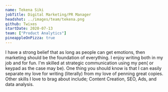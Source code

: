 ```yaml
---
name: Tekena Siki
jobTitle: Digital Marketing/PR Manager
headshot: ../images/team/tekena.png
github: Twixes
startDate: 2020-07-13
team: ["Product Analytics"]
pineappleOnPizza: true
---
```


I have a strong belief that as long as people can get emotions, then marketing should be the foundation of everything.
I enjoy writing both in my job and for fun. I'm skilled at strategic communication using my pen( or keypad as the case may be).
One thing you should know is that I can easily separate my love for writing (literally) from my love of penning great copies.
Other skills I love to brag about include; Content Creation, SEO, Ads, and data analysis.
